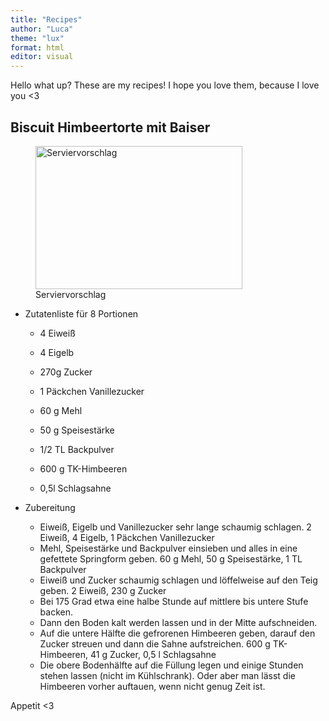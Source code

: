 ```yaml
---
title: "Recipes"
author: "Luca"
theme: "lux"
format: html
editor: visual
---
```


Hello what up? These are my recipes! I hope you love them, because I love you \<3

## Biscuit Himbeertorte mit Baiser

![Serviervorschlag](https://www.muddiskochen.de/app/uploads/2014/07/biskuit-himbeertorte-mit-baiser.jpg){fig-align="left" width="331" height="229"}

-   Zutatenliste für 8 Portionen

    -   4 Eiweiß

    -   4 Eigelb

    -   270g Zucker

    -   1 Päckchen Vanillezucker

    -   60 g Mehl

    -   50 g Speisestärke

    -   1/2 TL Backpulver

    -   600 g TK-Himbeeren

    -   0,5l Schlagsahne

-   Zubereitung

    -   Eiweiß, Eigelb und Vanillezucker sehr lange schaumig schlagen. 2 Eiweiß, 4 Eigelb, 1 Päckchen Vanillezucker
    -   Mehl, Speisestärke und Backpulver einsieben und alles in eine gefettete Springform geben. 60 g Mehl, 50 g Speisestärke, 1 TL Backpulver
    -   Eiweiß und Zucker schaumig schlagen und löffelweise auf den Teig geben. 2 Eiweiß, 230 g Zucker
    -   Bei 175 Grad etwa eine halbe Stunde auf mittlere bis untere Stufe backen.
    -   Dann den Boden kalt werden lassen und in der Mitte aufschneiden.
    -   Auf die untere Hälfte die gefrorenen Himbeeren geben, darauf den Zucker streuen und dann die Sahne aufstreichen. 600 g TK-Himbeeren, 41 g Zucker, 0,5 l Schlagsahne
    -   Die obere Bodenhälfte auf die Füllung legen und einige Stunden stehen lassen (nicht im Kühlschrank). Oder aber man lässt die Himbeeren vorher auftauen, wenn nicht genug Zeit ist.

\Guten Appetit <3\

\
